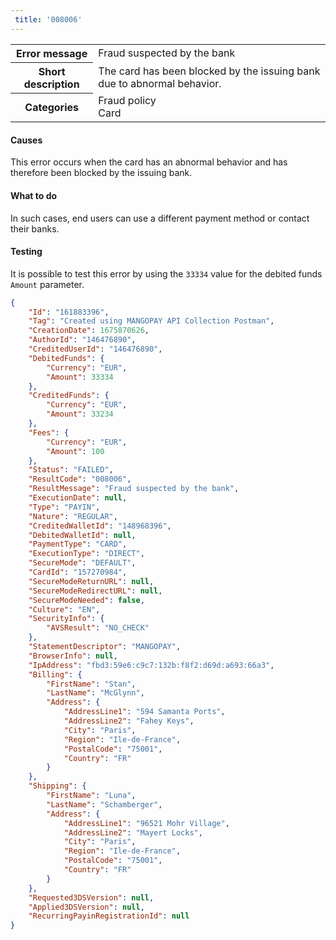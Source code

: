 ---  
 title: '008006'  
---  
  
<table>
    <tbody>
        <tr>
            <th class="header"><strong>Error message</strong></th>
            <td class="table-content">Fraud suspected by the bank</td>
        </tr>
        <tr>
            <th class="header"><strong>Short description</strong></th>
            <td class="table-content">The card has been blocked by the issuing bank due to abnormal behavior.</td>
        </tr>
        <tr>
            <th class="header"><strong>Categories</strong></th>
            <td class="table-content">  
<div class="label">Fraud policy</div>  
<div class="label">Card</div>
</td>
        </tr>
    </tbody>
</table>  

#### Causes  

This error occurs when the card has an abnormal behavior and has therefore been blocked by the issuing bank.  

#### What to do  

In such cases, end users can use a different payment method or contact their banks.  

#### Testing  

It is possible to test this error by using the `33334` value for the debited funds `Amount` parameter.  
```json API Response
{
    "Id": "161883396",
    "Tag": "Created using MANGOPAY API Collection Postman",
    "CreationDate": 1675870626,
    "AuthorId": "146476890",
    "CreditedUserId": "146476890",
    "DebitedFunds": {
        "Currency": "EUR",
        "Amount": 33334
    },
    "CreditedFunds": {
        "Currency": "EUR",
        "Amount": 33234
    },
    "Fees": {
        "Currency": "EUR",
        "Amount": 100
    },
    "Status": "FAILED",
    "ResultCode": "008006",
    "ResultMessage": "Fraud suspected by the bank",
    "ExecutionDate": null,
    "Type": "PAYIN",
    "Nature": "REGULAR",
    "CreditedWalletId": "148968396",
    "DebitedWalletId": null,
    "PaymentType": "CARD",
    "ExecutionType": "DIRECT",
    "SecureMode": "DEFAULT",
    "CardId": "157270984",
    "SecureModeReturnURL": null,
    "SecureModeRedirectURL": null,
    "SecureModeNeeded": false,
    "Culture": "EN",
    "SecurityInfo": {
        "AVSResult": "NO_CHECK"
    },
    "StatementDescriptor": "MANGOPAY",
    "BrowserInfo": null,
    "IpAddress": "fbd3:59e6:c9c7:132b:f8f2:d69d:a693:66a3",
    "Billing": {
        "FirstName": "Stan",
        "LastName": "McGlynn",
        "Address": {
            "AddressLine1": "594 Samanta Ports",
            "AddressLine2": "Fahey Keys",
            "City": "Paris",
            "Region": "Ile-de-France",
            "PostalCode": "75001",
            "Country": "FR"
        }
    },
    "Shipping": {
        "FirstName": "Luna",
        "LastName": "Schamberger",
        "Address": {
            "AddressLine1": "96521 Mohr Village",
            "AddressLine2": "Mayert Locks",
            "City": "Paris",
            "Region": "Ile-de-France",
            "PostalCode": "75001",
            "Country": "FR"
        }
    },
    "Requested3DSVersion": null,
    "Applied3DSVersion": null,
    "RecurringPayinRegistrationId": null
}
```